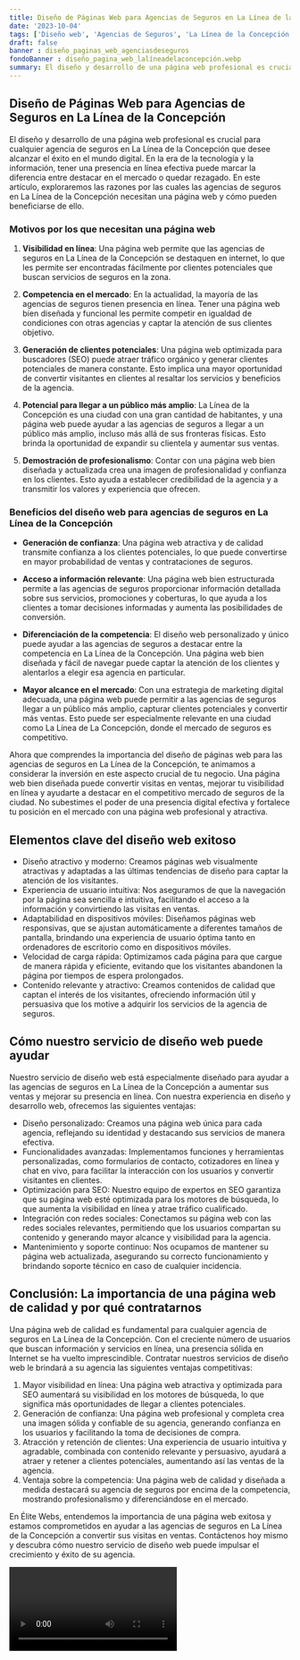 ```yaml
---
title: Diseño de Páginas Web para Agencias de Seguros en La Línea de la Concepción
date: '2023-10-04'
tags: ['Diseño web', 'Agencias de Seguros', 'La Línea de la Concepción']
draft: false
banner : diseño_paginas_web_agenciasdeseguros
fondoBanner : diseño_pagina_web_lalíneadelaconcepción.webp
summary: El diseño y desarrollo de una página web profesional es crucial para cualquier agencia de seguros en La Línea de la Concepción que desee alcanzar el éxito en el mundo digital. En la era de la tecnología y la información, tener una presencia en línea efectiva puede marcar la diferencia entre destacar en el mercado o quedar rezagado. En este artículo, exploraremos las razones por las cuales las agencias de seguros en La Línea de la Concepción necesitan una página web y cómo pueden beneficiarse de ello.
---
```


## Diseño de Páginas Web para Agencias de Seguros en La Línea de la Concepción

El diseño y desarrollo de una página web profesional es crucial para cualquier agencia de seguros en La Línea de la Concepción que desee alcanzar el éxito en el mundo digital. En la era de la tecnología y la información, tener una presencia en línea efectiva puede marcar la diferencia entre destacar en el mercado o quedar rezagado. En este artículo, exploraremos las razones por las cuales las agencias de seguros en La Línea de la Concepción necesitan una página web y cómo pueden beneficiarse de ello.

### Motivos por los que necesitan una página web

1. **Visibilidad en línea**: Una página web permite que las agencias de seguros en La Línea de la Concepción se destaquen en internet, lo que les permite ser encontradas fácilmente por clientes potenciales que buscan servicios de seguros en la zona.

2. **Competencia en el mercado**: En la actualidad, la mayoría de las agencias de seguros tienen presencia en línea. Tener una página web bien diseñada y funcional les permite competir en igualdad de condiciones con otras agencias y captar la atención de sus clientes objetivo.

3. **Generación de clientes potenciales**: Una página web optimizada para buscadores (SEO) puede atraer tráfico orgánico y generar clientes potenciales de manera constante. Esto implica una mayor oportunidad de convertir visitantes en clientes al resaltar los servicios y beneficios de la agencia.

4. **Potencial para llegar a un público más amplio**: La Línea de la Concepción es una ciudad con una gran cantidad de habitantes, y una página web puede ayudar a las agencias de seguros a llegar a un público más amplio, incluso más allá de sus fronteras físicas. Esto brinda la oportunidad de expandir su clientela y aumentar sus ventas.

5. **Demostración de profesionalismo**: Contar con una página web bien diseñada y actualizada crea una imagen de profesionalidad y confianza en los clientes. Esto ayuda a establecer credibilidad de la agencia y a transmitir los valores y experiencia que ofrecen.

### Beneficios del diseño web para agencias de seguros en La Línea de la Concepción

- **Generación de confianza**: Una página web atractiva y de calidad transmite confianza a los clientes potenciales, lo que puede convertirse en mayor probabilidad de ventas y contrataciones de seguros.

- **Acceso a información relevante**: Una página web bien estructurada permite a las agencias de seguros proporcionar información detallada sobre sus servicios, promociones y coberturas, lo que ayuda a los clientes a tomar decisiones informadas y aumenta las posibilidades de conversión.

- **Diferenciación de la competencia**: El diseño web personalizado y único puede ayudar a las agencias de seguros a destacar entre la competencia en La Línea de la Concepción. Una página web bien diseñada y fácil de navegar puede captar la atención de los clientes y alentarlos a elegir esa agencia en particular.

- **Mayor alcance en el mercado**: Con una estrategia de marketing digital adecuada, una página web puede permitir a las agencias de seguros llegar a un público más amplio, capturar clientes potenciales y convertir más ventas. Esto puede ser especialmente relevante en una ciudad como La Línea de La Concepción, donde el mercado de seguros es competitivo.

Ahora que comprendes la importancia del diseño de páginas web para las agencias de seguros en La Línea de la Concepción, te animamos a considerar la inversión en este aspecto crucial de tu negocio. Una página web bien diseñada puede convertir visitas en ventas, mejorar tu visibilidad en línea y ayudarte a destacar en el competitivo mercado de seguros de la ciudad. No subestimes el poder de una presencia digital efectiva y fortalece tu posición en el mercado con una página web profesional y atractiva.

<GifSeo />

<Cta />

## Elementos clave del diseño web exitoso

- Diseño atractivo y moderno: Creamos páginas web visualmente atractivas y adaptadas a las últimas tendencias de diseño para captar la atención de los visitantes.
- Experiencia de usuario intuitiva: Nos aseguramos de que la navegación por la página sea sencilla e intuitiva, facilitando el acceso a la información y convirtiendo las visitas en ventas.
- Adaptabilidad en dispositivos móviles: Diseñamos páginas web responsivas, que se ajustan automáticamente a diferentes tamaños de pantalla, brindando una experiencia de usuario óptima tanto en ordenadores de escritorio como en dispositivos móviles.
- Velocidad de carga rápida: Optimizamos cada página para que cargue de manera rápida y eficiente, evitando que los visitantes abandonen la página por tiempos de espera prolongados.
- Contenido relevante y atractivo: Creamos contenidos de calidad que captan el interés de los visitantes, ofreciendo información útil y persuasiva que los motive a adquirir los servicios de la agencia de seguros.

## Cómo nuestro servicio de diseño web puede ayudar

Nuestro servicio de diseño web está especialmente diseñado para ayudar a las agencias de seguros en La Línea de la Concepción a aumentar sus ventas y mejorar su presencia en línea. Con nuestra experiencia en diseño y desarrollo web, ofrecemos las siguientes ventajas:

- Diseño personalizado: Creamos una página web única para cada agencia, reflejando su identidad y destacando sus servicios de manera efectiva.
- Funcionalidades avanzadas: Implementamos funciones y herramientas personalizadas, como formularios de contacto, cotizadores en línea y chat en vivo, para facilitar la interacción con los usuarios y convertir visitantes en clientes.
- Optimización para SEO: Nuestro equipo de expertos en SEO garantiza que su página web esté optimizada para los motores de búsqueda, lo que aumenta la visibilidad en línea y atrae tráfico cualificado.
- Integración con redes sociales: Conectamos su página web con las redes sociales relevantes, permitiendo que los usuarios compartan su contenido y generando mayor alcance y visibilidad para la agencia.
- Mantenimiento y soporte continuo: Nos ocupamos de mantener su página web actualizada, asegurando su correcto funcionamiento y brindando soporte técnico en caso de cualquier incidencia.

## Conclusión: La importancia de una página web de calidad y por qué contratarnos

Una página web de calidad es fundamental para cualquier agencia de seguros en La Línea de la Concepción. Con el creciente número de usuarios que buscan información y servicios en línea, una presencia sólida en Internet se ha vuelto imprescindible. Contratar nuestros servicios de diseño web le brindará a su agencia las siguientes ventajas competitivas:

1. Mayor visibilidad en línea: Una página web atractiva y optimizada para SEO aumentará su visibilidad en los motores de búsqueda, lo que significa más oportunidades de llegar a clientes potenciales.
2. Generación de confianza: Una página web profesional y completa crea una imagen sólida y confiable de su agencia, generando confianza en los usuarios y facilitando la toma de decisiones de compra.
3. Atracción y retención de clientes: Una experiencia de usuario intuitiva y agradable, combinada con contenido relevante y persuasivo, ayudará a atraer y retener a clientes potenciales, aumentando así las ventas de la agencia.
4. Ventaja sobre la competencia: Una página web de calidad y diseñada a medida destacará su agencia de seguros por encima de la competencia, mostrando profesionalismo y diferenciándose en el mercado.

En Élite Webs, entendemos la importancia de una página web exitosa y estamos comprometidos en ayudar a las agencias de seguros en La Línea de la Concepción a convertir sus visitas en ventas. Contáctenos hoy mismo y descubra cómo nuestro servicio de diseño web puede impulsar el crecimiento y éxito de su agencia.

<Video />

<CtaBot job='Agencias de Seguros' city='La Línea de la Concepción'/>

<Gmaps query='La Línea de la Concepción+españa+maps' />